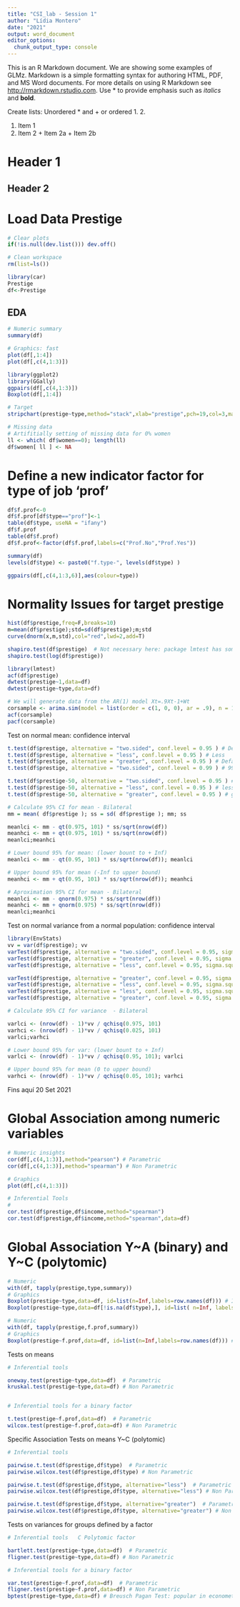 ---
title: "CSI_lab - Session 1"
author: "Lídia Montero"
date: "2021"
output: word_document
editor_options: 
  chunk_output_type: console
---

This is an R Markdown document. 
We are showing some examples of GLMz. Markdown is a simple formatting syntax for authoring HTML, PDF, and MS Word documents. For more details on using R Markdown see <http://rmarkdown.rstudio.com>. Use * to provide emphasis such as *italics* and **bold**.

Create lists: Unordered * and +     or   ordered   1. 2.  

  1. Item 1
  2. Item 2
    + Item 2a
    + Item 2b

# Header 1
## Header 2

# Load Data Prestige

```{r}

# Clear plots
if(!is.null(dev.list())) dev.off()

# Clean workspace
rm(list=ls())

library(car)
Prestige
df<-Prestige

```

## EDA

```{r}
# Numeric summary
summary(df)

# Graphics: fast
plot(df[,1:4])
plot(df[,c(4,1:3)])

library(ggplot2)
library(GGally)
ggpairs(df[,c(4,1:3)])
Boxplot(df[,1:4])

# Target
stripchart(prestige~type,method="stack",xlab="prestige",pch=19,col=3,main="Dotplot prestige",data=df)

# Missing data
# Artifitially setting of missing data for 0% women
ll <- which( df$women==0); length(ll)
df$women[ ll ] <- NA

```

# Define a new indicator factor for type of job 'prof'

```{r}
df$f.prof<-0
df$f.prof[df$type=="prof"]<-1
table(df$type, useNA = "ifany")
df$f.prof
table(df$f.prof)
df$f.prof<-factor(df$f.prof,labels=c("Prof.No","Prof.Yes"))

summary(df)
levels(df$type) <- paste0("f.type-", levels(df$type) )

ggpairs(df[,c(4,1:3,6)],aes(colour=type))

```

# Normality Issues for target prestige

```{r}
hist(df$prestige,freq=F,breaks=10)
m=mean(df$prestige);std=sd(df$prestige);m;std
curve(dnorm(x,m,std),col="red",lwd=2,add=T)

shapiro.test(df$prestige)  # Not necessary here: package lmtest has some additional normality tests
shapiro.test(log(df$prestige))

library(lmtest)
acf(df$prestige)
dwtest(prestige~1,data=df)
dwtest(prestige~type,data=df)

# We will generate data from the AR(1) model Xt=.9Xt-1+Wt
corsample <- arima.sim(model = list(order = c(1, 0, 0), ar = .9), n = 1000) 
acf(corsample)
pacf(corsample)

```

Test on normal mean: confidence interval

```{r}
t.test(df$prestige, alternative = "two.sided", conf.level = 0.95 ) # Default values
t.test(df$prestige, alternative = "less", conf.level = 0.95 ) # Less
t.test(df$prestige, alternative = "greater", conf.level = 0.95 ) # Default values
t.test(df$prestige, alternative = "two.sided", conf.level = 0.99 ) # 99% CI

t.test(df$prestige-50, alternative = "two.sided", conf.level = 0.95 ) # Bilateral
t.test(df$prestige-50, alternative = "less", conf.level = 0.95 ) # less p(H1)=0.967
t.test(df$prestige-50, alternative = "greater", conf.level = 0.95 ) # greater p(H1)=1-0.967

# Calculate 95% CI for mean - Bilateral
mm = mean( df$prestige ); ss = sd( df$prestige ); mm; ss

meanlci <- mm - qt(0.975, 101) * ss/sqrt(nrow(df))
meanhci <- mm + qt(0.975, 101) * ss/sqrt(nrow(df))
meanlci;meanhci

# Lower bound 95% for mean: (lower bount to + Inf)
meanlci <- mm - qt(0.95, 101) * ss/sqrt(nrow(df)); meanlci

# Upper bound 95% for mean (-Inf to upper bound)
meanhci <- mm + qt(0.95, 101) * ss/sqrt(nrow(df)); meanhci

# Aproximation 95% CI for mean - Bilateral
meanlci <- mm - qnorm(0.975) * ss/sqrt(nrow(df))
meanhci <- mm + qnorm(0.975) * ss/sqrt(nrow(df))
meanlci;meanhci
```

Test on normal variance from a normal population: confidence interval

```{r}
library(EnvStats)
vv = var(df$prestige); vv
varTest(df$prestige, alternative = "two.sided", conf.level = 0.95, sigma.squared = vv ) # Default values for alternative and confidence level
varTest(df$prestige, alternative = "greater", conf.level = 0.95, sigma.squared = vv )
varTest(df$prestige, alternative = "less", conf.level = 0.95, sigma.squared = vv )

varTest(df$prestige, alternative = "greater", conf.level = 0.95, sigma.squared = 100 )
varTest(df$prestige, alternative = "less", conf.level = 0.95, sigma.squared = 100 )
varTest(df$prestige, alternative = "less", conf.level = 0.95, sigma.squared = 600 )
varTest(df$prestige, alternative = "greater", conf.level = 0.95, sigma.squared = 600 )

# Calculate 95% CI for variance  - Bilateral

varlci <- (nrow(df) - 1)*vv / qchisq(0.975, 101) 
varhci <- (nrow(df) - 1)*vv / qchisq(0.025, 101) 
varlci;varhci

# Lower bound 95% for var: (lower bount to + Inf)
varlci <- (nrow(df) - 1)*vv / qchisq(0.95, 101); varlci

# Upper bound 95% for mean (0 to upper bound)
varhci <- (nrow(df) - 1)*vv / qchisq(0.05, 101); varhci
```

Fins aquí 20 Set 2021

# Global Association among numeric variables

```{r}
# Numeric insights
cor(df[,c(4,1:3)],method="pearson") # Parametric
cor(df[,c(4,1:3)],method="spearman") # Non Parametric

# Graphics
plot(df[,c(4,1:3)])

# Inferential Tools
# 
cor.test(df$prestige,df$income,method="spearman")
cor.test(df$prestige,df$income,method="spearman",data=df)
```

# Global Association Y~A (binary) and Y~C (polytomic)

```{r}
# Numeric
with(df, tapply(prestige,type,summary))
# Graphics
Boxplot(prestige~type,data=df, id=list(n=Inf,labels=row.names(df))) # It does not work
Boxplot(prestige~type,data=df[!is.na(df$type),], id=list( n=Inf, labels = row.names(df[!is.na(df$type),] ) ) )

# Numeric
with(df, tapply(prestige,f.prof,summary))
# Graphics
Boxplot(prestige~f.prof,data=df, id=list(n=Inf,labels=row.names(df))) # It does work
```

Tests on means

```{r}

# Inferential tools

oneway.test(prestige~type,data=df)  # Parametric
kruskal.test(prestige~type,data=df) # Non Parametric


# Inferential tools for a binary factor

t.test(prestige~f.prof,data=df)  # Parametric
wilcox.test(prestige~f.prof,data=df) # Non Parametric
```

Specific Association Tests on means Y~C (polytomic)

```{r}

# Inferential tools

pairwise.t.test(df$prestige,df$type)  # Parametric
pairwise.wilcox.test(df$prestige,df$type) # Non Parametric

pairwise.t.test(df$prestige,df$type, alternative="less")  # Parametric
pairwise.wilcox.test(df$prestige,df$type, alternative="less") # Non Parametric

pairwise.t.test(df$prestige,df$type, alternative="greater")  # Parametric
pairwise.wilcox.test(df$prestige,df$type, alternative="greater") # Non Parametric
```

Tests on variances for groups defined by a factor

```{r}

# Inferential tools   C Polytomic factor

bartlett.test(prestige~type,data=df)  # Parametric
fligner.test(prestige~type,data=df) # Non Parametric

# Inferential tools for a binary factor

var.test(prestige~f.prof,data=df)  # Parametric
fligner.test(prestige~f.prof,data=df) # Non Parametric
bptest(prestige~type,data=df) # Breusch Pagan Test: popular in econometrics - Parametric Test
```



